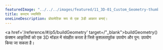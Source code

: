 ---
featuredImage: "../../../images/featured/11_3D-01_Custom_Geometry-thumbnail.png"
title: कस्टम ज्यामिति
oneLineDescription: प्रोग्रामेटिक रूप से एक 3डी आकार बनाएं।
---

<a href='/reference/#/p5/buildGeometry' target=/"_blank">buildGeometry()</a> 
फ़ंक्शन आकृतियों को एक 3D मॉडल में संग्रहीत करता है जिसे कुशलतापूर्वक उपयोग और पुन: उपयोग किया जा सकता है।